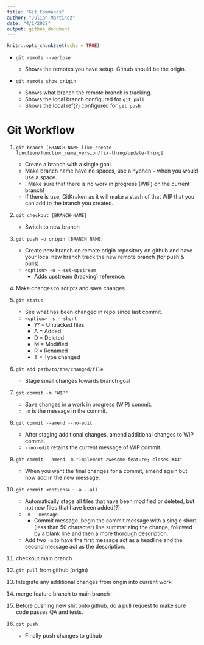 ```yaml
---
title: "Git Commands"
author: "Julian Martinez"
date: "4/1/2022"
output: github_document
---
```


```r
knitr::opts_chunk$set(echo = TRUE)
```

-   `git remote --verbose`

    -   Shows the remotes you have setup. Github should be the origin.

-   `git remote show origin`

    -   Shows what branch the remote branch is tracking.
    -   Shows the local branch configured for `git pull`
    -   Shows the local ref(?) configured for `git push`

# Git Workflow

1)  `git branch [BRANCH-NAME like create-function/function_name_version/fix-thing/update-thing]`
    -   Create a branch with a single goal.
    -   Make branch name have no spaces, use a hyphen `-` when you would use a space.
    -   ! Make sure that there is no work in progress (WIP) on the current branch!
    -   If there is use, GitKraken as it will make a stash of that WIP that you can add to the branch you created.

2)  `git checkout [BRANCH-NAME]`
    - Switch to new branch

3)  `git push -u origin [BRANCH NAME]`
    -   Create new branch on remote origin repository on github and have your local new branch track the new remote branch (for push & pulls)
    -   `<option> -u --set-upstream`
        -   Adds upstream (tracking) reference.

4)  Make changes to scripts and save changes.

5)  `git status` 
    -   See what has been changed in repo since last commit.
    -   `<option> -s --short`
        -   ?? = Untracked files
        -   A = Added
        -   D = Deleted
        -   M = Modified
        -   R = Renamed
        -   T = Type changed

6)  `git add path/to/the/changed/file`
    -   Stage small changes towards branch goal

7)  `git commit -m "WIP"`
    -   Save changes in a work in progress (WIP) commit.
    -   `-m` is the message in the commit.

8)  `git commit --amend --no-edit`
    -   After staging additional changes, amend additional changes to WIP commit.
    -   `--no-edit` retains the current message of WIP commit.

9)  `git commit --amend -m "Implement awesome feature; closes #43"`
    -   When you want the final changes for a commit, amend again but now add in the new message.

10) `git commit <options>` - `-a --all`
    -   Automatically stage all files that have been modified or deleted, but not new files that have been added(?).
    -   `-m --message`
        -   Commit message. begin the commit message with a single short (less than 50 character) line summarizing the change, followed by a blank line and then a more thorough description.
    -   Add two `-m` to have the first message act as a headline and the second message act as the description.

11) checkout main branch

12) `git pull` from github (origin)

13) Integrate any additional changes from origin into current work

14) merge feature branch to main branch

15) Before pushing new shit onto github, do a pull request to make sure code passes QA and tests.

16) `git push`
    -   Finally push changes to github
